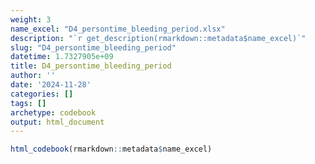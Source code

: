 ```yaml
---
weight: 3
name_excel: "D4_persontime_bleeding_period.xlsx"
description: "`r get_description(rmarkdown::metadata$name_excel)`"
slug: "D4_persontime_bleeding_period"
datetime: 1.7327905e+09
title: D4_persontime_bleeding_period
author: ''
date: '2024-11-28'
categories: []
tags: []
archetype: codebook
output: html_document
---
```


```r
html_codebook(rmarkdown::metadata$name_excel)
```
